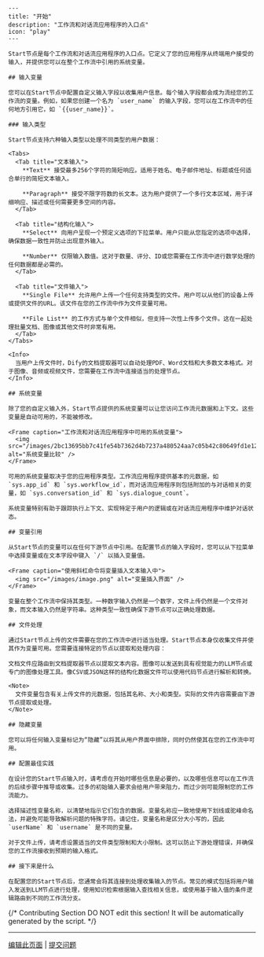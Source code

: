 ```mdx
---
title: "开始"
description: "工作流和对话流应用程序的入口点"
icon: "play"
---

Start节点是每个工作流和对话流应用程序的入口点。它定义了您的应用程序从终端用户接受的输入，并提供您可以在整个工作流中引用的系统变量。

## 输入变量

您可以在Start节点中配置自定义输入字段以收集用户信息。每个输入字段都会成为流经您的工作流的变量。例如，如果您创建一个名为 `user_name` 的输入字段，您可以在工作流中的任何地方引用它，如 `{{user_name}}`。

### 输入类型

Start节点支持六种输入类型以处理不同类型的用户数据：

<Tabs>
  <Tab title="文本输入">
    **Text** 接受最多256个字符的简短响应。适用于姓名、电子邮件地址、标题或任何适合单行的简短文本输入。

    **Paragraph** 接受不限字符数的长文本。这为用户提供了一个多行文本区域，用于详细响应、描述或任何需要更多空间的内容。
  </Tab>
  
  <Tab title="结构化输入">
    **Select** 向用户呈现一个预定义选项的下拉菜单。用户只能从您指定的选项中选择，确保数据一致性并防止出现意外输入。
    
    **Number** 仅限输入数值。这对于数量、评分、ID或您需要在工作流中进行数学处理的任何数据都是必需的。
  </Tab>
  
  <Tab title="文件输入">
    **Single File** 允许用户上传一个任何支持类型的文件。用户可以从他们的设备上传或提供文件的URL。该文件在您的工作流中作为文件变量可用。
    
    **File List** 的工作方式与单个文件相似，但支持一次性上传多个文件。这在一起处理批量文档、图像或其他文件时非常有用。
  </Tab>
</Tabs>

<Info>
  当用户上传文件时，Dify的文档提取器可以自动处理PDF、Word文档和大多数文本格式。对于图像、音频或视频文件，您需要在工作流中连接适当的处理节点。
</Info>

## 系统变量

除了您的自定义输入外，Start节点提供的系统变量可以让您访问工作流元数据和上下文。这些变量是自动可用的，不能被修改。

<Frame caption="工作流和对话流应用程序中可用的系统变量">
  <img src="/images/2bc13695bb7c41fe54b7362d4b7237a480524aa7c05b42c80649fd1e1209f091.png" alt="系统变量比较" />
</Frame>

可用的系统变量取决于您的应用程序类型。工作流应用程序提供基本的元数据，如 `sys.app_id` 和 `sys.workflow_id`，而对话流应用程序则包括附加的与对话相关的变量，如 `sys.conversation_id` 和 `sys.dialogue_count`。

系统变量特别有助于跟踪执行上下文、实现特定于用户的逻辑或在对话流应用程序中维护对话状态。

## 变量引用

从Start节点的变量可以在任何下游节点中引用。在配置节点的输入字段时，您可以从下拉菜单中选择变量或在文本字段中键入 `/` 以插入变量值。

<Frame caption="使用斜杠命令将变量插入文本输入中">
  <img src="/images/image.png" alt="变量插入界面" />
</Frame>

变量在整个工作流中保持其类型。一种数字输入仍然是一个数字，文件上传仍然是一个文件对象，而文本输入仍然是字符串。这种类型一致性确保下游节点可以正确处理数据。

## 文件处理

通过Start节点上传的文件需要在您的工作流中进行适当处理。Start节点本身仅收集文件并使其作为变量可用。您需要连接特定的节点以提取和处理内容：

文档文件应路由到文档提取器节点以提取文本内容。图像可以发送到具有视觉能力的LLM节点或专门的图像处理工具。像CSV或JSON这样的结构化数据文件可以使用代码节点进行解析和转换。

<Note>
  文件变量包含有关上传文件的元数据，包括其名称、大小和类型。实际的文件内容需要由下游节点提取或处理。
</Note>

## 隐藏变量

您可以将任何输入变量标记为“隐藏”以将其从用户界面中排除，同时仍然使其在您的工作流中可用。

## 配置最佳实践

在设计您的Start节点输入时，请考虑在开始时哪些信息是必要的，以及哪些信息可以在工作流的后续步骤中推导或收集。过多的初始输入要求会给用户带来阻力，而过少则可能限制您的工作流能力。

选择描述性变量名称，以清楚地指示它们包含的数据。变量名称应一致地使用下划线或驼峰命名法，并避免可能导致解析问题的特殊字符。请记住，变量名称是区分大小写的，因此 `userName` 和 `username` 是不同的变量。

对于文件上传，请考虑设置适当的文件类型限制和大小限制。这可以防止下游处理错误，并确保您的工作流接收到预期的输入格式。

## 接下来是什么

在配置您的Start节点后，您通常会将其连接到处理收集输入的节点。常见的模式包括将用户输入发送到LLM节点进行处理，使用知识检索根据输入查找相关信息，或使用基于输入值的条件逻辑路由到不同的工作流分支。
```

{/*
Contributing Section
DO NOT edit this section!
It will be automatically generated by the script.
*/}

---

[编辑此页面](https://github.com/langgenius/dify-docs/edit/main/zh-hans/documzh-hanstation/pages/nodes/start.mdx) | [提交问题](https://github.com/langgenius/dify-docs/issues/new?template=docs.yml)

